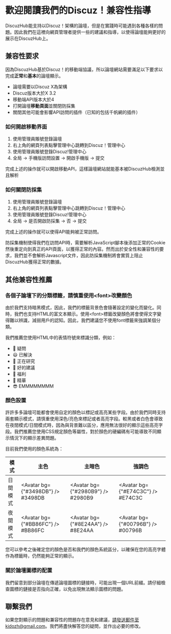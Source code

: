 
# 歡迎閱讀我們的Discuz！兼容性指導

DiscuzHub能支持以Discuz！架構的論壇，但是在實踐時可能遇到各種各樣的問題。因此我們在這裡向網頁管理者提供一些的建議和指導，以使得論壇能夠更好的展示在DiscuzHub上。

## 兼容性要求

因為DiscuzHub基於Discuz！的移動端協議，所以論壇網站需要滿足以下要求以完成**正常**和**基本**的論壇顯示。

+ 論壇需要以Discuz X為架構
+ Discuz版本大於X 3.2
+ 移動端API版本大於4
+ 打開論壇**移動頁面**並關閉防採集
+ 關閉其他可能會影響API訪問的插件（已知的包括千帆網的插件）

### 如何開啟移動界面

1. 使用管理員賬號登錄論壇
2. 右上角的網頁列表點擊管理中心跳轉到Discuz！管理中心
3. 使用管理員賬號登錄Discuz!管理中心
4. 全局 -> 手機版訪問設置 -> 開啟手機版 -> 提交

完成上述的操作就可以開啟移動API，這樣論壇網站就能基本被DiscuzHub檢測並且解析

### 如何關閉防採集

1. 使用管理員賬號登錄論壇
2. 右上角的網頁列表點擊管理中心跳轉到Discuz！管理中心
3. 使用管理員賬號登錄Discuz!管理中心
4. 全局 -> 是否開啟防採集 -> 否 -> 提交

完成上述的操作就可以使得API能夠被正常訪問。

<Message>防採集機制使得我們在訪問API時，需要解析JavaScript腳本後添加正常的Cookie然後重定向到真正的API頁面，以獲得正常的內容。然而出於安全性和兼容性的要求，我們並不會解析Javascript文件，因此防採集機制將會實質上阻止DiscuzHub獲得正常的數據。 </Message>

## 其他兼容性推薦

### 各個子論壇下的分類標籤，請慎重使用&lt;font&gt;改變顏色

由於我們支持暗黑模式，因此，我們的標籤背景色會隨著設定的變化而變化。同時，我們也支持HTML的富文本顯示。使用&lt;font&gt;標籤改變顏色將會使得文字變得難以辨識，減弱用戶的認知。因此，我們建議您不使用font標籤來強調某個分類。

我們推薦您使用HTML中的表情符號來標識分類，例如：

+ 🤔 疑問
+ 😃 已解決
+ 🧐 正在研究
+ 🎉 好的建議
+ 🧧 福利
+ 💎 精華
+ 😎 EMMMMMMMM

### 顏色設置

許許多多論壇可能都會使用自定的顏色以標記或高亮某些字段。由於我們同時支持兩套顯示模式，請慎重使用深色/亮色來標記或者高亮字段。較黑或者白色會導致在夜間模式/日間模式時，因為與背景難以區分，應用無法很好的顯示這些高亮字段。我們推薦您使用CSS規定顏色等屬性，對於顏色的硬編碼有可能導致不同顯示情況下的顯示差異問題。

目前我們使用的顏色系統為：


| 模式 | 主色 | 主暗色 | 強調色 |
| ---- | ---- | ---- | ---- |
| 日間模式 | <Avatar bg={"#3498DB"} /> #3498DB | <Avatar bg={"#2980B9"} /> #2980B9 | <Avatar bg={"#E74C3C"} /> #E74C3C |
| 夜間模式 | <Avatar bg={"#BB86FC"} /> #BB86FC | <Avatar bg={"#8E24AA"} /> #8E24AA | <Avatar bg={"#00796B"} /> #00796B |

您可以參考之後確定您的顏色是否和我們的顏色系統區分，以確保在您的高亮字體作為標籤時，仍然能夠正常的顯示。

### 關於論壇圖標的配置

我們留意到部分論壇在傳遞論壇圖標的鏈接時，可能出現一個URL前綴。請仔細檢查圖標的鏈接是否指向正確，以免出現無法顯示圖標的問題。


## 聯繫我們

如果您對顯示的問題和兼容性的問題存在意見和建議，請發送郵件至kidozh@gmail.com。我們將盡快解答您的疑問，並作出必要的修改。